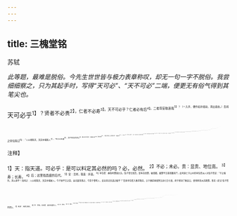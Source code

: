 ```yaml
---
---
---
```

title: 三槐堂铭
---



苏轼

*此等题，最难是脱俗。今先生世世皆与极力表章称叹，却无一句一字不脱俗。我尝细细察之，只为其起手时，写得“天可必”、“天不可必”二端，便更无有俗气得到其笔尖也。*

天可必乎<sup>1】？贤者不必贵<sup>2】，仁者不必寿<sup>3】。天不可必乎？仁者必有后<sup>4】。二者将安取衷哉<sup>5】？（一入手，便作如许摇动，添出姿态。）吾闻之申包胥曰<sup>6】：“人众者胜天，天定亦能胜人<sup>7】。”世之论天者<sup>8】，皆不待其定而求之<sup>9】，故以天为茫茫，善者以怠<sup>10】，恶者以肆<sup>11】。（看先生作此言，是何等心地！）盗跖之寿<sup>12】，孔、颜之厄<sup>13】3，此皆天之未定者也；（未定。）松柏生于山林，其始也困于薳蒿<sup>14】，厄于牛羊，而其终也贯四时、阅千岁而不改者<sup>15】，其天定也。（定。）善恶之报，至于子孙，则其定也久矣！（独承“定”。）吾以所见闻考之<sup>16】，而其可必也审矣<sup>17】！（独承“定”。此句便是入题笔势。）
国之将兴，必有世德之臣，厚施而不食其报<sup>18】，（指晋国也。）然后其子孙能与守文太平之主共天下之福<sup>19】。（指魏国也。看他先虚起。）故兵部侍郞晋国王公司。（讳祐）显于汉、周之际<sup>2】，历事太祖、太宗＠，文武忠孝<sup>2】，天下望以为相，而公卒以直道不容于时。（此三句，极力表晋国。）盖尝手植三槐于庭，曰：“吾子孙必有为三公者<sup>20】。”（三槐之名始此。）已而其子魏国文正公<sup>2】，（讳旦。）相真宗皇帝于景德、祥符之间<sup>18】，朝廷清明，天下无事之时，享其福禄荣名者十有八年。（此四句，极力表魏国。必为三公之言果验也。）今夫寓物于人<sup>20】，明日而取之，有得有否<sup>3】（忽然作宽笔。）而晋公修德于身<sup>11】，责报于天，取必于数十年之后，如持左契<sup>3】，交手相付：吾是以知天之果可必也。（忽然仍作紧笔。结过。）
吾不及见魏公，而见其子懿敏公<sup>5】，（讳素。看他写世德子孙，故又添出一世。）以直谏事仁宗皇帝，出入侍从将帅三十余年<sup>5】，位不满其德<sup>7】，（此三句，权力表懿敏公。）天将复兴王氏也欤？何其子孙之多贤也。（唱叹不尽，笔底津津然，妙甚！）世有以晋公比李栖筠者<sup>18】，（不是蛇足李栖筠，亦不是骥附李栖筠，正是请出一相近人，再衬出色。）其雄才直气，真不相上下；（且说同。）而栖筠之子吉甫，其孙德裕，功名富贵，略与王氏等，（且说同。）而忠恕仁厚，不及魏公父子。（请李栖筠，乃只为此句也。忠恕仁厚，后世固必为三公也。）由此观之，王氏之福，盖未艾也<sup>3】。（再结过。）
懿敏公之子巩与吾游<sup>4】，（看他又添出一世。）好德而文，以世其家<sup>11】，（此二句，是极力表巩。）吾是以录之®。铭曰：
呜呼休哉！魏公之业，与槐俱萌<sup>4】，（好。）封植之勤<sup>4】，必世乃成<sup>16】。（好。）既相真宗，四方砥平<sup>4】；归视其家，槐荫满庭。（好。）
吾侪小人<sup>4】，朝不及夕<sup>4】，相时射利<sup>20】，皇恤厥德5？庶几侥幸<sup>2】，不种而获。（好。）不有君子，其何能国？（好。）
王城之东9，晋公所庐<sup>3】，郁郁三槐<sup>5】，惟德之符<sup>17】，呜呼休哉！

<sup>注释】

<sup>1】天：指天道。可必乎：是可以料定其必然的吗？必，必然。
<sup>2】不必；未必。贵：显贵、地位高。
<sup>3】寿；长寿。
<sup>4】后；这里指昌盛的后代。
<sup>5】安：怎样。取衷：折衷。
<sup>6】申包胥：春秋时楚国大夫。伍子胥仕昊后，曾率兵伐楚，破郢都，掘楚平王慕而鞭其尸。此时逃亡于山中的申包胥派人对伍子胥说：“子之报仇，其以甚乎！吾闻之：人众者胜天，天定亦能破人。今子故平王之臣，亲北面而事之，今至于僇死人，此岂其无天道之极乎？”后来申包胥入秦求救兵，立于秦廷昼夜哭泣达七日七夜，终于感动了秦哀公，使他同意派兵救楚。事见《史记·伍子胥列传》。
<sup>7】天定：天的决定。
<sup>8】世：世间。论天者：谈论天道的人。
<sup>9】求：要求。
<sup>10】急：懈怠。
<sup>11】肆：放纵。
<sup>12】盗跖：名跖，春秋战国之交一位人民起义的领导人。旧时诬称为盗。
<sup>13】孔、颜：孔子、颜回。厄：穷困、困厄。
<sup>14】始：开头，指树苗刚出土时。
<sup>15】终：长成以后。贯四时：四季常青。阅千岁：经历千年。
<sup>16】考：考察验证。
<sup>17】审：清楚、明白。
<sup>18】世德：数代积德。施：施舍、给予。不食：不享受。报：报答、报酬。
<sup>19】守文：遵守成法。
<sup>20】晋国王公：即王祐，王祐，字景叔，五代至宋初时人。宋朝建立后，他任过潞州知州和兵部侍郎，死后封为晋国公。
<sup>21】显；有名气。汉、周：指后汉（公元947—950年）、后周（公元951—960年）。
<sup>22】太祖：宋太祖赵匡胤。太宗：宋太宗赵光义。
<sup>23】文武：能文能武。
<sup>24】望：期望。相：宰相。
<sup>25】直道：为人正直。
<sup>26】手植：亲手种植。三槐；三株槐树。上古时期朝廷的外朝所植三槐，是三公之位，见《周礼·秋官》。后因以“三槐”为“三公”的代称。王祐种植三槐于庭院中，是希望子孙中有人能当“三公”一类的大官。三公：三位权力最高的官员的合称，历代指谓的官名不尽相同。周代以太师、太傅、太保为三公（另一种说法认为周代以司马、司徒、司空为三公）。东汉以后，以太尉、司徒、司空为三公。宋时虽沿用此名，但已无实际职权，仅为一品高官的荣誉职称。
<sup>27】魏国文正公：即王旦。王旦，字子明，为王祐之次子。宋真宗景德年间出任宰相。死后封为魏国公，谥文正。
<sup>28】景德、样符：即景德（公元1004—1007年）、大中祥符（1008—1016年），均系宋真宗年号。
<sup>29】寓：寄存。
<sup>30】否：取不到。
<sup>31】晋公：指王祐。
<sup>32】责报：要求报酬。
<sup>33】左契：即左券、左联。古时契约分为左右两联，双方各执一联，左联常用来作为索偿的凭证。
<sup>34】魏公：指王旦。
<sup>35】懿敏公：即王素。王素，字仲仪，王旦之子。曾任鄂州知州、知谏院、成都知府、渭州知州、工部尚书。死后谥懿敏。
<sup>36】出入：出，指出任知州、知府等。入，指入朝担任谏宫、工部尚书等。
<sup>37】位：官职。不满其德：（官位不够高）难以与其德行相副。
<sup>38】李栖筠：唐代宗时人，曾官给事中，后因元载的排挤，被贬为外官。其子李吉甫，唐宪宗时任过宰相。其孙李德裕，唐武宗时任过宰相。
<sup>39】未艾：犹音“方兴未艾”。艾，尽、止。
<sup>40】巩：王巩，字定国，自号清虚先生。王旦之孙。能诗，与苏轼、黄庭坚等常相唱和。曾官大理评事、太常博士。后因苏轼“乌台诗案”（元丰二年）牵连，曾被贬官宾州（今广西宾阳）。
<sup>41】世：这里是继承的意思。家：指家风。
<sup>42】录：记述。
<sup>43】休：美好。
<sup>44】俱萌：同时萌芽、生长。
<sup>45】封植：封土培植。
<sup>46】必世乃成：肯定会在后世显示出成绩来。
<sup>47】砥：磨刀石。砥平，像磨刀石一样平直，比喻形势安定。
<sup>48】吾侪：吾辈、我们。小人：小人物。
<sup>49】朝不及夕：犹言“朝不虑夕”。及，虑及，考虑到。
<sup>50】相（xiàng象）：观察。时：时机。射利：谋取私利。
<sup>51】皇恤；哪有空闲去忧虑？皇，通“遑”。厥：其。德：德行。
<sup>52】庶几：也许可以。表示希望。
<sup>53】能国：能够立国。
<sup>54】王城：指汴京（今河南开封市）。
<sup>55】晋公所庐：晋公（王祐）所建的房屋。
<sup>56】郁郁：繁盛苍翠的样子。
<sup>57】惟德之符：是（王家）世代积德的凭据。